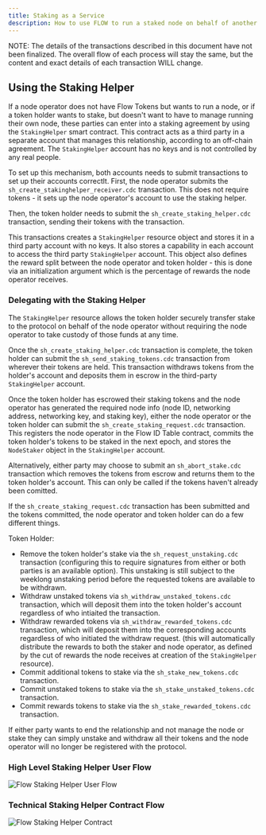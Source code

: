```yaml
---
title: Staking as a Service
description: How to use FLOW to run a staked node on behalf of another user
---
```


<Callout type="warning">
NOTE: The details of the transactions described in this document have not been finalized.
The overall flow of each process will stay the same, but the content and exact details
of each transaction WILL change.
</ Callout>

## Using the Staking Helper

If a node operator does not have Flow Tokens but wants to run a node, 
or if a token holder wants to stake, but doesn't want to have to manage
running their own node, these parties can enter into a staking agreement
by using the `StakingHelper` smart contract. This contract acts as a 
third party in a separate account that manages this relationship, according
to an off-chain agreement. The `StakingHelper` account has no keys and
is not controlled by any real people.

To set up this mechanism, both accounts needs to submit transactions
to set up their accounts correctlt. First, the node operator submits the
`sh_create_stakinghelper_receiver.cdc` transaction. This does not require tokens -
it sets up the node operator's account to use the staking helper.

Then, the token holder needs to submit the `sh_create_staking_helper.cdc` transaction,
sending their tokens with the transaction.

This transactions creates a `StakingHelper` resource object and stores it in a third party account with no keys.
It also stores a capability in each account to access the third party `StakingHelper` account.
This object also defines the reward split between the node operator and token holder -
this is done via an initialization argument which is the percentage of rewards the node operator receives.

### Delegating with the Staking Helper

The `StakingHelper` resource allows the token holder securely transfer stake to the protocol
on behalf of the node operator without requiring the node operator 
to take custody of those funds at any time.

Once the `sh_create_staking_helper.cdc` transaction is complete,
the token holder can submit the `sh_send_staking_tokens.cdc` transaction
from wherever their tokens are held.
This transaction withdraws tokens from the holder's account and deposits them
in escrow in the third-party `StakingHelper` account.

Once the token holder has escrowed their staking tokens and the node operator 
has generated the required node info (node ID, networking address, networking key, and staking key), 
either the node operator or the token holder can submit 
the `sh_create_staking_request.cdc` transaction. This registers the node operator 
in the Flow ID Table contract, commits the token holder's tokens
to be staked in the next epoch, and stores the `NodeStaker` object
in the `StakingHelper` account.

Alternatively, either party may choose to submit an `sh_abort_stake.cdc` transaction
which removes the tokens from escrow and returns them to the token holder's account.
This can only be called if the tokens haven't already been comitted.

If the `sh_create_staking_request.cdc` transaction has been submitted
and the tokens committed, the node operator and token holder 
can do a few different things.

Token Holder:
- Remove the token holder's stake via the `sh_request_unstaking.cdc` transaction
  (configuring this to require signatures from either or both parties is an available option).
  This unstaking is still subject to the weeklong unstaking period before
  the requested tokens are available to be withdrawn.
- Withdraw unstaked tokens via `sh_withdraw_unstaked_tokens.cdc` transaction,
  which will deposit them into the token holder's account regardless of who intiaited the transaction.
- Withdraw rewarded tokens via `sh_withdraw_rewarded_tokens.cdc` transaction,
  which will deposit them into the corresponding accounts regardless of who
  initiated the withdraw request.
  (this will automatically distribute the rewards to both the staker and node operator,
  as defined by the cut of rewards the node receives at creation of the `StakingHelper` resource).
- Commit additional tokens to stake via the `sh_stake_new_tokens.cdc` transaction.
- Commit unstaked tokens to stake via the `sh_stake_unstaked_tokens.cdc` transaction.
- Commit rewards tokens to stake via the `sh_stake_rewarded_tokens.cdc` transaction.

If either party wants to end the relationship and not manage the node or stake
they can simply unstake and withdraw all their tokens and the node operator
will no longer be registered with the protocol.

### High Level Staking Helper User Flow

![Flow Staking Helper User Flow](flow-staking-helper-user.png)

### Technical Staking Helper Contract Flow

![Flow Staking Helper Contract](flow-staking-helper-contract.png)